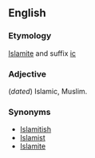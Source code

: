 ==English==

===Etymology===
[[Islamite]] and suffix [[ic]]

===Adjective===
(''dated'') Islamic, Muslim.

===Synonyms===
*[[Islamitish]]
*[[Islamist]]
*[[Islamite]]
